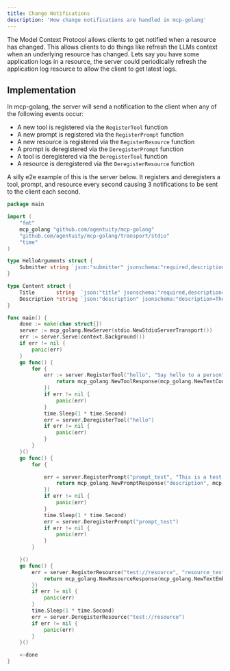 ```yaml
---
title: Change Notifications
description: 'How change notifications are handled in mcp-golang'
---
```


The Model Context Protocol allows clients to get notified when a resource has changed.
This allows clients to do things like refresh the LLMs context when an underlying resource has changed.
Lets say you have some application logs in a resource, the server could periodically refresh the application log resource to allow the client to get latest logs.

## Implementation

In mcp-golang, the server will send a notification to the client when any of the following events occur:
- A new tool is registered via the `RegisterTool` function
- A new prompt is registered via the `RegisterPrompt` function
- A new resource is registered via the `RegisterResource` function
- A prompt is deregistered via the `DeregisterPrompt` function
- A tool is deregistered via the `DeregisterTool` function
- A resource is deregistered via the `DeregisterResource` function

A silly e2e example of this is the server below. It registers and deregisters a tool, prompt, and resource every second causing 3 notifications to be sent to the client each second.

```go
package main

import (
	"fmt"
	mcp_golang "github.com/agentuity/mcp-golang"
	"github.com/agentuity/mcp-golang/transport/stdio"
	"time"
)

type HelloArguments struct {
	Submitter string `json:"submitter" jsonschema:"required,description=The name of the thing calling this tool (openai or google or claude etc)'"`
}

type Content struct {
	Title       string  `json:"title" jsonschema:"required,description=The title to submit"`
	Description *string `json:"description" jsonschema:"description=The description to submit"`
}

func main() {
	done := make(chan struct{})
	server := mcp_golang.NewServer(stdio.NewStdioServerTransport())
	err := server.Serve(context.Background())
	if err != nil {
		panic(err)
	}
	go func() {
		for {
			err := server.RegisterTool("hello", "Say hello to a person", func(arguments HelloArguments) (*mcp_golang.ToolResponse, error) {
				return mcp_golang.NewToolResponse(mcp_golang.NewTextContent(fmt.Sprintf("Hello, %s!", arguments.Submitter))), nil
			})
			if err != nil {
				panic(err)
			}
			time.Sleep(1 * time.Second)
			err = server.DeregisterTool("hello")
			if err != nil {
				panic(err)
			}
		}
	}()
	go func() {
		for {

			err = server.RegisterPrompt("prompt_test", "This is a test prompt", func(arguments Content) (*mcp_golang.PromptResponse, error) {
				return mcp_golang.NewPromptResponse("description", mcp_golang.NewPromptMessage(mcp_golang.NewTextContent(fmt.Sprintf("Hello, %server!", arguments.Title)), mcp_golang.RoleUser)), nil
			})
			if err != nil {
				panic(err)
			}
			time.Sleep(1 * time.Second)
			err = server.DeregisterPrompt("prompt_test")
			if err != nil {
				panic(err)
			}
		}

	}()
	go func() {
		err = server.RegisterResource("test://resource", "resource_test", "This is a test resource", "application/json", func() (*mcp_golang.ResourceResponse, error) {
			return mcp_golang.NewResourceResponse(mcp_golang.NewTextEmbeddedResource("test://resource", "This is a test resource", "application/json")), nil
		})
		if err != nil {
			panic(err)
		}
		time.Sleep(1 * time.Second)
		err = server.DeregisterResource("test://resource")
		if err != nil {
			panic(err)
		}
	}()

	<-done
}
```